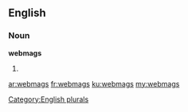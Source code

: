 ==English==

===Noun===
'''webmags'''

# {{plural of|webmag}}

[[Category:English plurals]]

[[ar:webmags]]
[[fr:webmags]]
[[ku:webmags]]
[[my:webmags]]